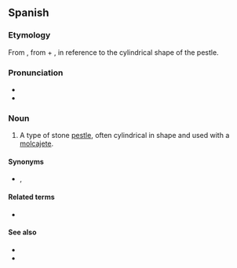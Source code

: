==Spanish==

===Etymology===
From {{etyl|nci|es}} {{m|nci|texōlōtl||grinding stone, pestle}}, from {{m|nci|teci||to grind maize}} + {{m|nci|ōlōtl||corncob}}, in reference to the cylindrical shape of the pestle.

===Pronunciation===
* {{es-IPA}}
* {{rhymes|ote|lang=es}}

===Noun===
{{es-noun|m}}

# {{lb|es|Mexico}} A type of stone [[pestle]], often cylindrical in shape and used with a [[molcajete]].

====Synonyms====
* {{sense|stone pestle of a molcajete}} {{l|es|mano|g=f}}, {{l|es|pilón|g=m}}

====Related terms====
* {{l|es|olote}}

====See also====
* {{l|es|metate}}
* {{l|es|molcajete}}